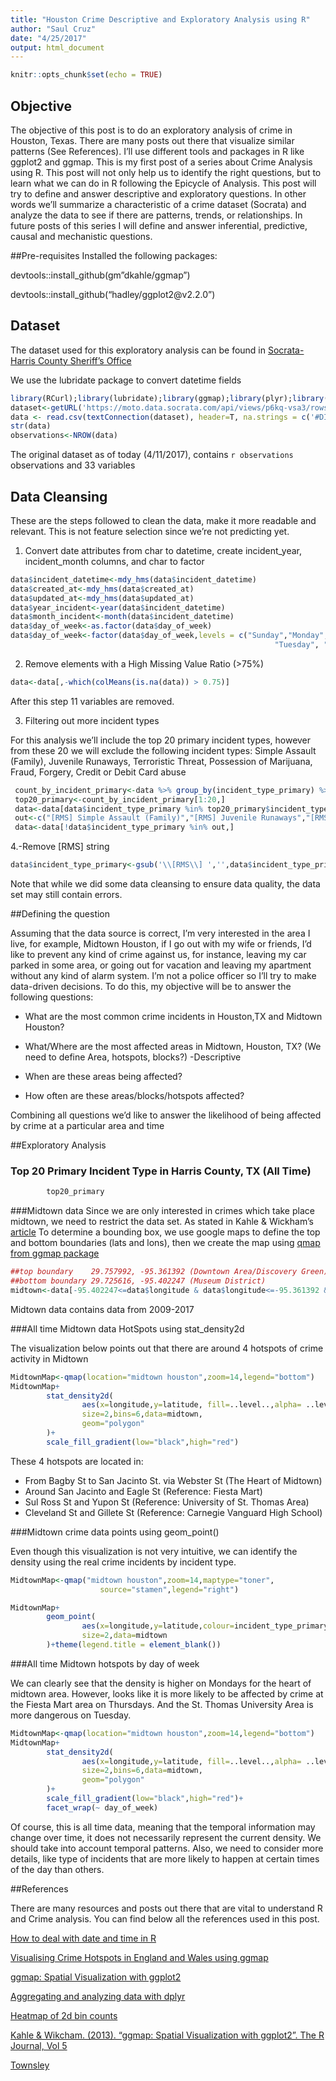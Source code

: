 ```yaml
---
title: "Houston Crime Descriptive and Exploratory Analysis using R"
author: "Saul Cruz"
date: "4/25/2017"
output: html_document
---
```


```r
knitr::opts_chunk$set(echo = TRUE)
```

## Objective

The objective of this post is to do an exploratory analysis of crime in Houston, Texas. There are many posts out there that visualize similar patterns (See References). I'll use different tools and packages in R like ggplot2 and ggmap. This is my first post of a series about Crime Analysis using R. This post will not only help us to identify the right questions, but to learn what we can do in R following the Epicycle of Analysis. This post will try to define and answer descriptive and exploratory questions. In other words we'll summarize a characteristic of a crime dataset (Socrata) and analyze the data to see if there are patterns, trends, or relationships. In future posts of this series I will define and answer inferential, predictive, causal and mechanistic questions.

##Pre-requisites
Installed the following packages:

devtools::install_github(gm"dkahle/ggmap")

devtools::install_github("hadley/ggplot2@v2.2.0")

## Dataset

The dataset used for this exploratory analysis can be found in [Socrata-Harris County Sheriff's Office](https://moto.data.socrata.com/dataset/Harris-County-Sheriff-s-Office/p6kq-vsa3)

We use the  lubridate package to convert datetime fields

```r
library(RCurl);library(lubridate);library(ggmap);library(plyr);library(dplyr);library(ggplot2)
dataset<-getURL('https://moto.data.socrata.com/api/views/p6kq-vsa3/rows.csv?accessType=DOWNLOAD',ssl.verifyhost=FALSE,ssl.verifypeer=FALSE)
data <- read.csv(textConnection(dataset), header=T, na.strings = c('#DIV/0', '', 'NA') ,stringsAsFactors = F)
str(data)
observations<-NROW(data)
```

The original dataset as of today (4/11/2017), contains `r observations` observations and 33 variables

## Data Cleansing
These are the steps followed to clean the data, make it more readable and relevant. This is not feature selection since we're not predicting yet.

1. Convert date attributes from char to datetime, create incident_year, incident_month columns, and char to factor

```r
data$incident_datetime<-mdy_hms(data$incident_datetime)
data$created_at<-mdy_hms(data$created_at)
data$updated_at<-mdy_hms(data$updated_at)
data$year_incident<-year(data$incident_datetime)
data$month_incident<-month(data$incident_datetime)
data$day_of_week<-as.factor(data$day_of_week)
data$day_of_week<-factor(data$day_of_week,levels = c("Sunday","Monday", 
                                                           "Tuesday", "Wednesday", "Thursday", "Friday", "Saturday")) #Note that we order the days
```

2. Remove elements with a High Missing Value Ratio (>75%)
```r
data<-data[,-which(colMeans(is.na(data)) > 0.75)]
```
After this step 11 variables are removed. 

3. Filtering out more incident types

For this analysis we'll include the top 20 primary incident types, however from these 20 we will exclude the following incident types: Simple Assault (Family), Juvenile Runaways, Terroristic Threat, Possession of Marijuana, Fraud, Forgery, Credit or Debit Card abuse

```r
 count_by_incident_primary<-data %>% group_by(incident_type_primary) %>% tally(sort = TRUE) ##used for reporting and cleansing
 top20_primary<-count_by_incident_primary[1:20,] 
 data<-data[data$incident_type_primary %in% top20_primary$incident_type_primary,]
 out<-c("[RMS] Simple Assault (Family)","[RMS] Juvenile Runaways","[RMS] Terroristic Threat","[RMS] Credit or Debit Card abuse","[RMS] Possession of Marijuana","[RMS] Fraud","[RMS] Forgery", "[RMS] Recovered Vehicles (Outside Agency Stolen)")
 data<-data[!data$incident_type_primary %in% out,]
```

4.-Remove [RMS] string

```r
data$incident_type_primary<-gsub('\\[RMS\\] ','',data$incident_type_primary)

```

Note that while we did some data cleansing to ensure data quality, the data set may still contain errors.

##Defining the question

Assuming that the data source is correct, I'm very interested in the area I live, for example, Midtown Houston, if I go out with my wife or friends, I'd like to prevent any kind of crime against us, for instance, leaving my car parked in some area, or going out for vacation and leaving my apartment without any kind of alarm system. I'm not a police officer so I'll try to make data-driven decisions. To do this, my objective will be to answer the following questions:

* What are the most common crime incidents in Houston,TX and Midtown Houston?

* What/Where are the most affected areas in Midtown, Houston, TX? (We need to define Area, hotspots, blocks?) -Descriptive

* When are these areas being affected?

* How often are these areas/blocks/hotspots affected?

Combining all questions we'd like to answer the likelihood of being affected by crime at a particular area and time

##Exploratory Analysis


### Top 20 Primary Incident Type in Harris County, TX (All Time)

```r
        top20_primary
```

###Midtown data
Since we are only interested in crimes which take place midtown, we need to restrict the data set. As stated in Kahle & Wickham's [article](https://journal.r-project.org/archive/2013-1/kahle-wickham.pdf) To determine a bounding box, we use google maps to define the top and bottom boundaries (lats and lons), then we create the map using [qmap from ggmap package](https://cran.r-project.org/web/packages/ggmap/ggmap.pdf)


```r

##top boundary    29.757992, -95.361392 (Downtown Area/Discovery Green)
##bottom boundary 29.725616, -95.402247 (Museum District)
midtown<-data[-95.402247<=data$longitude & data$longitude<=-95.361392 & 29.725616<=data$latitude & data$latitude<=29.757992,]

```
Midtown data contains data from 2009-2017

###All time Midtown data HotSpots using stat_density2d

The visualization below points out that there are around 4 hotspots of crime activity in Midtown
```r

MidtownMap<-qmap(location="midtown houston",zoom=14,legend="bottom")
MidtownMap+
        stat_density2d(
                aes(x=longitude,y=latitude, fill=..level..,alpha= ..level..),
                size=2,bins=6,data=midtown,
                geom="polygon"
        )+
        scale_fill_gradient(low="black",high="red")
```

These 4 hotspots are located in:

* From Bagby St to San Jacinto St. via Webster St (The Heart of Midtown)
* Around San Jacinto and Eagle St   (Reference: Fiesta Mart)
* Sul Ross St and Yupon St          (Reference: University of St. Thomas Area)
* Cleveland St and Gillete St       (Reference: Carnegie Vanguard High School)

###Midtown crime data points using geom_point()

Even though this visualization is not very intuitive, we can identify the density using the real crime incidents by incident type.

```r

MidtownMap<-qmap("midtown houston",zoom=14,maptype="toner",
                    source="stamen",legend="right")

MidtownMap+
        geom_point(
                aes(x=longitude,y=latitude,colour=incident_type_primary),
                size=2,data=midtown
        )+theme(legend.title = element_blank())

```

###All time Midtown hotspots by day of week

We can clearly see that the density is higher on Mondays for the heart of midtown area. However, looks like it is more likely to be affected by crime at the Fiesta Mart area on Thursdays. And the St. Thomas University Area is more dangerous on Tuesday. 

```r

MidtownMap<-qmap(location="midtown houston",zoom=14,legend="bottom")
MidtownMap+
        stat_density2d(
                aes(x=longitude,y=latitude, fill=..level..,alpha= ..level..),
                size=2,bins=6,data=midtown,
                geom="polygon"
        )+
        scale_fill_gradient(low="black",high="red")+
        facet_wrap(~ day_of_week)
```

Of course, this is all time data, meaning that the temporal information may change over time, it does not necessarily represent the current density. We should take into account temporal patterns. Also, we need to consider more details, like type of incidents that are more likely to happen at certain times of the day than others.

##References

There are many resources and posts out there that are vital to understand R and Crime analysis. You can find below all the references used in this post.

[How to deal with date and time in R](https://rstudio-pubs-static.s3.amazonaws.com/28038_1bcb9aa80ca84f27ace07d612872861a.html)

[Visualising Crime Hotspots in England and Wales using ggmap](https://www.r-bloggers.com/visualising-crime-hotspots-in-england-and-wales-using-ggmap-2/)

[ggmap: Spatial Visualization with ggplot2](http://stat405.had.co.nz/ggmap.pdf)

[Aggregating and analyzing data with dplyr](http://kbroman.org/datacarpentry_R_2016-06-01/03-dplyr.html)

[Heatmap of 2d bin counts](http://ggplot2.tidyverse.org/reference/geom_bin2d.html)

[Kahle & Wikcham. (2013). "ggmap: Spatial Visualization with ggplot2". The R Journal, Vol 5](https://journal.r-project.org/archive/2013-1/kahle-wickham.pdf)

[Townsley](https://research-repository.griffith.edu.au/bitstream/handle/10072/25749/57166_1.pdf%3bsequence=1)




